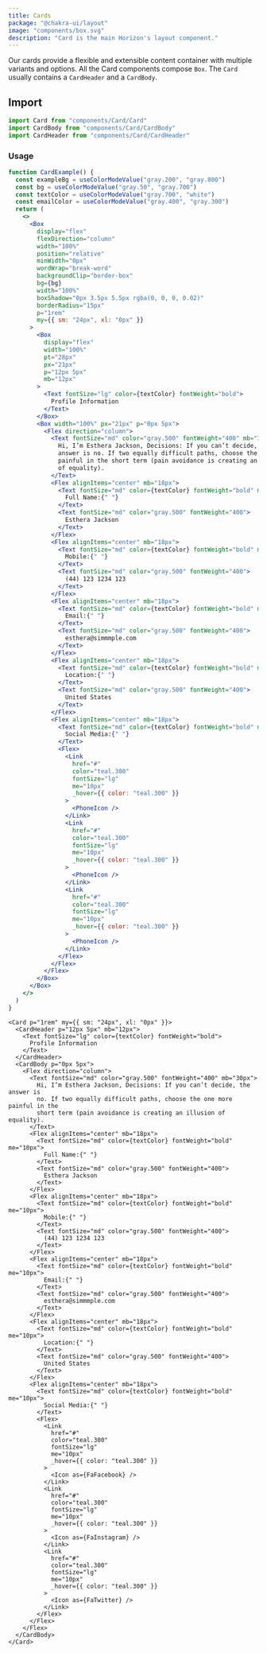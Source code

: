 ```yaml
---
title: Cards
package: "@chakra-ui/layout"
image: "components/box.svg"
description: "Card is the main Horizon's layout component."
---
```


Our cards provide a flexible and extensible content container with multiple
variants and options. All the Card components compose `Box`. The `Card` usually
contains a `CardHeader` and a `CardBody`.

## Import

```js
import Card from "components/Card/Card"
import CardBody from "components/Card/CardBody"
import CardHeader from "components/Card/CardHeader"
```

### Usage

```jsx
function CardExample() {
  const exampleBg = useColorModeValue("gray.200", "gray.800")
  const bg = useColorModeValue("gray.50", "gray.700")
  const textColor = useColorModeValue("gray.700", "white")
  const emailColor = useColorModeValue("gray.400", "gray.300")
  return (
    <>
      <Box
        display="flex"
        flexDirection="column"
        width="100%"
        position="relative"
        minWidth="0px"
        wordWrap="break-word"
        backgroundClip="border-box"
        bg={bg}
        width="100%"
        boxShadow="0px 3.5px 5.5px rgba(0, 0, 0, 0.02)"
        borderRadius="15px"
        p="1rem"
        my={{ sm: "24px", xl: "0px" }}
      >
        <Box
          display="flex"
          width="100%"
          pt="28px"
          px="21px"
          p="12px 5px"
          mb="12px"
        >
          <Text fontSize="lg" color={textColor} fontWeight="bold">
            Profile Information
          </Text>
        </Box>
        <Box width="100%" px="21px" p="0px 5px">
          <Flex direction="column">
            <Text fontSize="md" color="gray.500" fontWeight="400" mb="30px">
              Hi, I’m Esthera Jackson, Decisions: If you can’t decide, the
              answer is no. If two equally difficult paths, choose the one more
              painful in the short term (pain avoidance is creating an illusion
              of equality).
            </Text>
            <Flex alignItems="center" mb="18px">
              <Text fontSize="md" color={textColor} fontWeight="bold" me="10px">
                Full Name:{" "}
              </Text>
              <Text fontSize="md" color="gray.500" fontWeight="400">
                Esthera Jackson
              </Text>
            </Flex>
            <Flex alignItems="center" mb="18px">
              <Text fontSize="md" color={textColor} fontWeight="bold" me="10px">
                Mobile:{" "}
              </Text>
              <Text fontSize="md" color="gray.500" fontWeight="400">
                (44) 123 1234 123
              </Text>
            </Flex>
            <Flex alignItems="center" mb="18px">
              <Text fontSize="md" color={textColor} fontWeight="bold" me="10px">
                Email:{" "}
              </Text>
              <Text fontSize="md" color="gray.500" fontWeight="400">
                esthera@simmmple.com
              </Text>
            </Flex>
            <Flex alignItems="center" mb="18px">
              <Text fontSize="md" color={textColor} fontWeight="bold" me="10px">
                Location:{" "}
              </Text>
              <Text fontSize="md" color="gray.500" fontWeight="400">
                United States
              </Text>
            </Flex>
            <Flex alignItems="center" mb="18px">
              <Text fontSize="md" color={textColor} fontWeight="bold" me="10px">
                Social Media:{" "}
              </Text>
              <Flex>
                <Link
                  href="#"
                  color="teal.300"
                  fontSize="lg"
                  me="10px"
                  _hover={{ color: "teal.300" }}
                >
                  <PhoneIcon />
                </Link>
                <Link
                  href="#"
                  color="teal.300"
                  fontSize="lg"
                  me="10px"
                  _hover={{ color: "teal.300" }}
                >
                  <PhoneIcon />
                </Link>
                <Link
                  href="#"
                  color="teal.300"
                  fontSize="lg"
                  me="10px"
                  _hover={{ color: "teal.300" }}
                >
                  <PhoneIcon />
                </Link>
              </Flex>
            </Flex>
          </Flex>
        </Box>
      </Box>
    </>
  )
}
```

```tsx
<Card p="1rem" my={{ sm: "24px", xl: "0px" }}>
  <CardHeader p="12px 5px" mb="12px">
    <Text fontSize="lg" color={textColor} fontWeight="bold">
      Profile Information
    </Text>
  </CardHeader>
  <CardBody p="0px 5px">
    <Flex direction="column">
      <Text fontSize="md" color="gray.500" fontWeight="400" mb="30px">
        Hi, I’m Esthera Jackson, Decisions: If you can’t decide, the answer is
        no. If two equally difficult paths, choose the one more painful in the
        short term (pain avoidance is creating an illusion of equality).
      </Text>
      <Flex alignItems="center" mb="18px">
        <Text fontSize="md" color={textColor} fontWeight="bold" me="10px">
          Full Name:{" "}
        </Text>
        <Text fontSize="md" color="gray.500" fontWeight="400">
          Esthera Jackson
        </Text>
      </Flex>
      <Flex alignItems="center" mb="18px">
        <Text fontSize="md" color={textColor} fontWeight="bold" me="10px">
          Mobile:{" "}
        </Text>
        <Text fontSize="md" color="gray.500" fontWeight="400">
          (44) 123 1234 123
        </Text>
      </Flex>
      <Flex alignItems="center" mb="18px">
        <Text fontSize="md" color={textColor} fontWeight="bold" me="10px">
          Email:{" "}
        </Text>
        <Text fontSize="md" color="gray.500" fontWeight="400">
          esthera@simmmple.com
        </Text>
      </Flex>
      <Flex alignItems="center" mb="18px">
        <Text fontSize="md" color={textColor} fontWeight="bold" me="10px">
          Location:{" "}
        </Text>
        <Text fontSize="md" color="gray.500" fontWeight="400">
          United States
        </Text>
      </Flex>
      <Flex alignItems="center" mb="18px">
        <Text fontSize="md" color={textColor} fontWeight="bold" me="10px">
          Social Media:{" "}
        </Text>
        <Flex>
          <Link
            href="#"
            color="teal.300"
            fontSize="lg"
            me="10px"
            _hover={{ color: "teal.300" }}
          >
            <Icon as={FaFacebook} />
          </Link>
          <Link
            href="#"
            color="teal.300"
            fontSize="lg"
            me="10px"
            _hover={{ color: "teal.300" }}
          >
            <Icon as={FaInstagram} />
          </Link>
          <Link
            href="#"
            color="teal.300"
            fontSize="lg"
            me="10px"
            _hover={{ color: "teal.300" }}
          >
            <Icon as={FaTwitter} />
          </Link>
        </Flex>
      </Flex>
    </Flex>
  </CardBody>
</Card>
```
